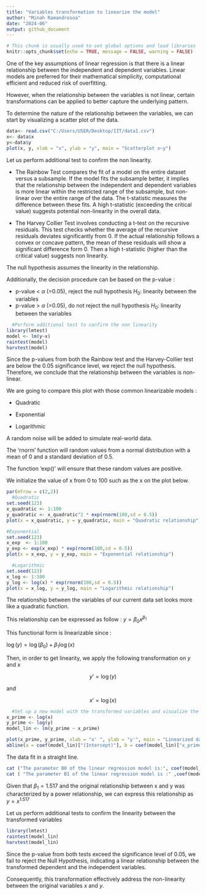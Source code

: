 ```yaml
---
title: "Variables transformation to linearize the model"
author: "Minah Ramandrosoa"
date: "2024-06"
output: github_document
---
```



```r
# This chunk is usually used to set global options and load libraries
knitr::opts_chunk$set(echo = TRUE, message = FALSE, warning = FALSE)
```


One of the key assumptions of linear regression is that there is a linear relationship between the independent and dependent variables. 
Linear models are preferred for their mathematical simplicity, computational efficient and reduced risk of overfitting. 

However, when the relationship between the variables is not linear, certain transformations can be applied to better capture the underlying pattern. 

To determine the nature of the relationship between the variables, we can start by visualizing a scatter plot of the data. 

```r
data<- read.csv("C:/Users/USER/Desktop/IIT/data1.csv")
x<- data$x
y<-data$y
plot(x, y, xlab = "x", ylab = "y", main = "Scatterplot x~y")
```

Let us perform additional test to confirm the non linearity. 

  - The Rainbow Test compares the fit of a model on the entire dataset versus a subsample. If the model fits the subsample better, it implies that the relationship between the independent and dependent variables is more linear within the restricted range of the subsample, but non-linear over the entire range of the data. The t-statistic measures the difference between these fits. A high t-statistic (exceeding the critical value) suggests potential non-linearity in the overall data.


  - The Harvey Collier Test involves conducting a t-test on the recursive residuals. This test checks whether the average of the recursive residuals deviates significantly  from 0. If the actual relationship follows a convex or concave pattern, the mean of these residuals will show a significant difference form 0. 
Then a high t-statistic  (higher than the critical value) suggests non linearity. 

The null hypothesis assumes the linearity in the relationship. 

Additionally, the decision procedure can be based on the p-value :

  - p-value < $\alpha$ (=0.05), reject the null hypothesis $H_0 :$ linearity between the variables
  - p-value > $\alpha$ (=0.05), do not reject the null hypothesis $H_0 :$ linearity between the variables


```r
  #Perform additional test to confirm the non linearity
library(lmtest)
model <- lm(y~x)
raintest(model)
harvtest(model)
```

Since the p-values from both the Rainbow test and the Harvey-Collier test are below the 0.05 significance level, we reject the null hypothesis. Therefore, we conclude that the relationship between the variables is non-linear. 

We are going to compare this plot with those common linearizable models : 

  - Quadratic
  
  - Exponential 
  
  - Logarithmic 
  

A random noise will be added to simulate real-world data.

The 'rnorm' function will random values from a normal distribution with a mean of 0 and a standard deviation of 0.5. 

The function 'exp()' will ensure that these random values are positive.

We initialize the value of x from 0 to 100 such as the x on the plot below. 

```r
par(mfrow = c(2,2))
  #Quadratic 
set.seed(123)
x_quadratic <- 1:100
y_quadratic <- x_quadratic^2 * exp(rnorm(100,sd = 0.5))
plot(x = x_quadratic, y = y_quadratic, main = "Quadratic relationship")

#Exponential
set.seed(123)
x_exp  <- 1:100
y_exp <- exp(x_exp) * exp(rnorm(100,sd = 0.5))
plot(x = x_exp, y = y_exp, main = "Exponential relationship")

  #Logarithmic
set.seed(123)
x_log <- 1:100
y_log <- log(x) * exp(rnorm(100,sd = 0.5))
plot(x = x_log, y = y_log, main = "Logarithmic relationship")


```



The relationship between the variables of our current data set looks more like a quadratic function. 

This relationship can be expressed as follow : $y = \beta_0x^{\beta_1}$

This functional form is linearizable since : 

  $\log(y) = \log(\beta_0) + \beta_1 \log(x)$
  
Then, in order to get linearity, we apply the following transformation on $y$ and $x$


$$
y' = \log(y)
$$

and 

$$
x' = \log(x)
$$
  
```r
  #Set up a new model with the transformed variables and visualize the new plot
x_prime <- log(x)
y_prime <- log(y)
model_lin <- lm(y_prime ~ x_prime)

plot(x_prime, y_prime, xlab = "x' ", ylab = "y'", main = "Linearized data")
abline(a = coef(model_lin)["(Intercept)"], b = coef(model_lin)["x_prime"])
```

The data fit in a straight line. 


```r
cat ("The parameter B0 of the linear regression model is:", coef(model_lin)["(Intercept)"],"\n" )
cat ( "The parameter B1 of the linear regression model is :" ,coef(model_lin)["x_prime"])
```


Given that $\beta_1 = 1.517$ and the original relationship between x and y was characterized by a power relationship, we can express this relationship as $y=x^{1.517}$

Let us perform additional tests to confirm the linearity between the transformed variables

```r
library(lmtest)
raintest(model_lin)
harvtest(model_lin)
```


Since the p-value from both tests exceed the significance level of 0.05,  we fail to reject the Null Hypothesis, indicating a linear relationship between the transformed dependent and the independent variables.

Consequently, this transformation effectively address the non-linearity between the original variables $x$ and $y$. 

